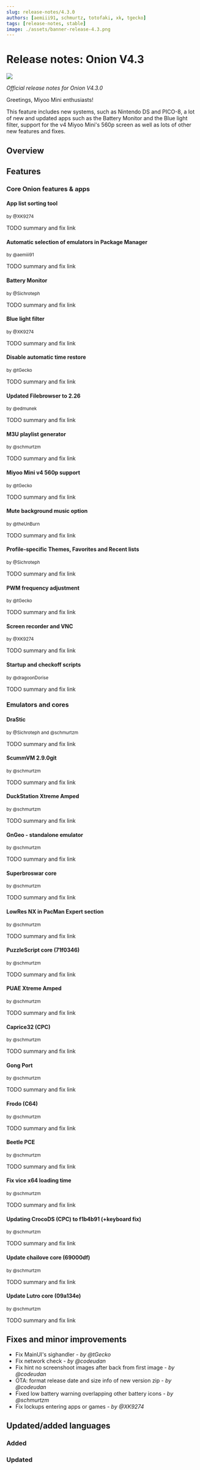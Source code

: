 ```yaml
---
slug: release-notes/4.3.0
authors: [aemiii91, schmurtz, totofaki, xk, tgecko]
tags: [release-notes, stable]
image: ./assets/banner-release-4.3.png
---
```




# Release notes: Onion V4.3

<img src={assets.image} />

*Official release notes for Onion V4.3.0*

Greetings, Miyoo Mini enthusiasts!

This feature includes new systems, such as Nintendo DS and PICO-8, a lot of new and updated apps such as the Battery Monitor and the Blue light filter,
support for the v4 Miyoo Mini's 560p screen as well as lots of other new features and fixes.

<Truncate />


<h2 id="overview">Overview</h2>

<TOCInline toc={toc} maxHeadingLevel={4} />


## Features

### Core Onion features & apps

<Card readMore="TODO">

#### App list sorting tool
<sup>

by @XK9274

</sup>

TODO summary and fix link

</Card>


<Card readMore="TODO">

#### Automatic selection of emulators in Package Manager
<sup>

by @aemiii91

</sup>

TODO summary and fix link

</Card>


<Card readMore="TODO">

#### Battery Monitor
<sup>

by @Sichroteph

</sup>

TODO summary and fix link

</Card>


<Card readMore="TODO">

#### Blue light filter
<sup>

by @XK9274

</sup>

TODO summary and fix link


</Card>


<Card readMore="TODO">

#### Disable automatic time restore
<sup>

by @tGecko

</sup>

TODO summary and fix link

</Card>

<Card readMore="TODO">

#### Updated Filebrowser to 2.26
<sup>

by @edmunek

</sup>

TODO summary and fix link

</Card>


<Card readMore="TODO">

#### M3U playlist generator
<sup>

by @schmurtzm

</sup>

TODO summary and fix link

</Card>


<Card readMore="TODO">

#### Miyoo Mini v4 560p support
<sup>

by @tGecko

</sup>

TODO summary and fix link

</Card>


<Card readMore="TODO">

#### Mute background music option
<sup>

by @theUnBurn

</sup>

TODO summary and fix link

</Card>


<Card readMore="TODO">

#### Profile-specific Themes, Favorites and Recent lists
<sup>

by @Sichroteph

</sup>

TODO summary and fix link

</Card>


<Card readMore="TODO">

#### PWM frequency adjustment
<sup>

by @tGecko

</sup>

TODO summary and fix link

</Card>


<Card readMore="TODO">

#### Screen recorder and VNC
<sup>

by @XK9274

</sup>

TODO summary and fix link

</Card>


<Card readMore="TODO">

#### Startup and checkoff scripts
<sup>

by @dragoonDorise

</sup>

TODO summary and fix link

</Card>


### Emulators and cores


<Card readMore="TODO">

#### DraStic
<sup>

by @Sichroteph and @schmurtzm

</sup>

TODO summary and fix link

</Card>


<Card readMore="TODO">

#### ScummVM 2.9.0git
<sup>

by @schmurtzm

</sup>

TODO summary and fix link

</Card>


<Card readMore="TODO">

#### DuckStation Xtreme Amped
<sup>

by @schmurtzm

</sup>

TODO summary and fix link

</Card>


<Card readMore="TODO">

#### GnGeo - standalone emulator
<sup>

by @schmurtzm

</sup>

TODO summary and fix link

</Card>


<Card readMore="TODO">

#### Superbroswar core
<sup>

by @schmurtzm

</sup>

TODO summary and fix link

</Card>


<Card readMore="TODO">

#### LowRes NX in PacMan Expert section
<sup>

by @schmurtzm

</sup>

TODO summary and fix link

</Card>


<Card readMore="TODO">

#### PuzzleScript core (71f0346)
<sup>

by @schmurtzm

</sup>

TODO summary and fix link

</Card>


<Card readMore="TODO">

#### PUAE Xtreme Amped
<sup>

by @schmurtzm

</sup>

TODO summary and fix link

</Card>


<Card readMore="TODO">

#### Caprice32 (CPC)
<sup>

by @schmurtzm

</sup>

TODO summary and fix link

</Card>


<Card readMore="TODO">

#### Gong Port
<sup>

by @schmurtzm

</sup>

TODO summary and fix link

</Card>


<Card readMore="TODO">

#### Frodo (C64)
<sup>

by @schmurtzm

</sup>

TODO summary and fix link

</Card>


<Card readMore="TODO">

#### Beetle PCE
<sup>

by @schmurtzm

</sup>

TODO summary and fix link

</Card>


<Card readMore="TODO">

#### Fix vice x64 loading time
<sup>

by @schmurtzm

</sup>

TODO summary and fix link

</Card>


<Card readMore="TODO">

#### Updating CrocoDS (CPC) to f1b4b91 (+keyboard fix)
<sup>

by @schmurtzm

</sup>

TODO summary and fix link

</Card>


<Card readMore="TODO">

#### Update chailove core (69000df)

<sup>

by @schmurtzm

</sup>

TODO summary and fix link

</Card>


<Card readMore="TODO">

#### Update Lutro core (09a134e)

<sup>

by @schmurtzm

</sup>

TODO summary and fix link

</Card>

## Fixes and minor improvements

* Fix MainUI's sighandler - *by @tGecko*
* Fix network check - *by @codeudan*
* Fix hint no screenshoot images after back from first image - *by @codeudan*
* OTA: format release date and size info of new version zip - *by @codeudan*
* Fixed low battery warning overlapping other battery icons - *by @schmurtzm*
* Fix lockups entering apps or games - *by @XK9274*


## Updated/added languages

### Added


### Updated
